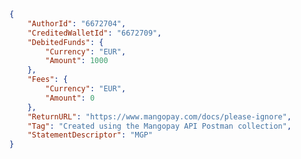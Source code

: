 ```json REST
{
    "AuthorId": "6672704",
    "CreditedWalletId": "6672709",
    "DebitedFunds": {
        "Currency": "EUR",
        "Amount": 1000
    },
    "Fees": {
        "Currency": "EUR",
        "Amount": 0
    },
    "ReturnURL": "https://www.mangopay.com/docs/please-ignore", 
    "Tag": "Created using the Mangopay API Postman collection", 
    "StatementDescriptor": "MGP"
}  
```